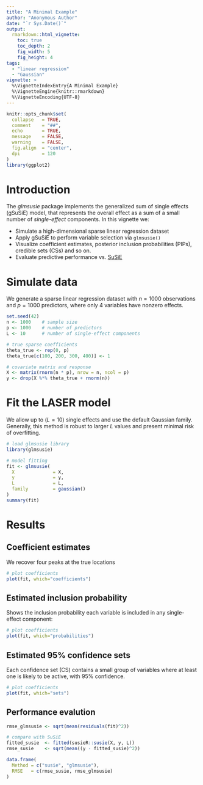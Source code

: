 ```yaml
---
title: "A Minimal Example"
author: "Anonymous Author"
date: "`r Sys.Date()`"
output:
  rmarkdown::html_vignette:
    toc: true
    toc_depth: 2
    fig_width: 5
    fig_height: 4
tags: 
  - "linear regression"
  - "Gaussian"
vignette: >
  %\VignetteIndexEntry{A Minimal Example}
  %\VignetteEngine{knitr::rmarkdown}
  %\VignetteEncoding{UTF-8}
---
```


```r
knitr::opts_chunk$set(
  collapse   = TRUE,
  comment    = "##",
  echo       = TRUE,
  message    = FALSE,
  warning    = FALSE,
  fig.align  = "center",
  dpi        = 120
)
library(ggplot2)
```

# Introduction

The *glmsusie* package implements the generalized sum of single effects (gSuSiE) model, that represents the overall effect as a sum of a small number of *single-effect* components. In this vignette we:

- Simulate a high-dimensional sparse linear regression dataset
- Apply gSuSiE to perform variable selection via `glmsusie()`
- Visualize coefficient estimates, posterior inclusion probabilities (PIPs), credible sets (CSs) and so on.
- Evaluate predictive performance vs. [SuSiE](https://stephenslab.github.io/susieR/index.html)

# Simulate data
We generate a sparse linear regression dataset with $n=1000$ observations and $p=1000$ predictors, where only 4 variables have nonzero effects.

```r
set.seed(42)
n <- 1000    # sample size
p <- 1000    # number of predictors
L <- 10      # number of single-effect components

# true sparse coefficients
theta_true <- rep(0, p)
theta_true[c(100, 200, 300, 400)] <- 1

# covariate matrix and response
X <- matrix(rnorm(n * p), nrow = n, ncol = p)
y <- drop(X %*% theta_true + rnorm(n))
```

# Fit the LASER model
We allow up to ($L=10$) single effects and use the default Gaussian family. Generally, this method is robust to larger $L$ values and present minimal risk of overfitting. 
 
```r
# load glmsusie library
library(glmsusie)

# model fitting
fit <- glmsusie(
  X              = X,
  y              = y,
  L              = L,
  family         = gaussian()
)
summary(fit)
```


# Results

## Coefficient estimates
We recover four peaks at the true locations

```r
# plot coefficients
plot(fit, which="coefficients")
```

## Estimated inclusion probability
Shows the inclusion probability each variable is included in any single-effect component:

```r
# plot coefficients
plot(fit, which="probabilities")
```

## Estimated 95% confidence sets
Each confidence set (CS) contains a small group of variables where at least one is likely to be active, with $95\%$ confidence.

```r
# plot coefficients
plot(fit, which="sets")
```

## Performance evalution

```r
rmse_glmsusie <- sqrt(mean(residuals(fit)^2))

# compare with SuSiE
fitted_susie  <- fitted(susieR::susie(X, y, L))
rmse_susie    <- sqrt(mean((y - fitted_susie)^2))

data.frame(
  Method = c("susie", "glmsusie"),
  RMSE   = c(rmse_susie, rmse_glmsusie)
)
```














